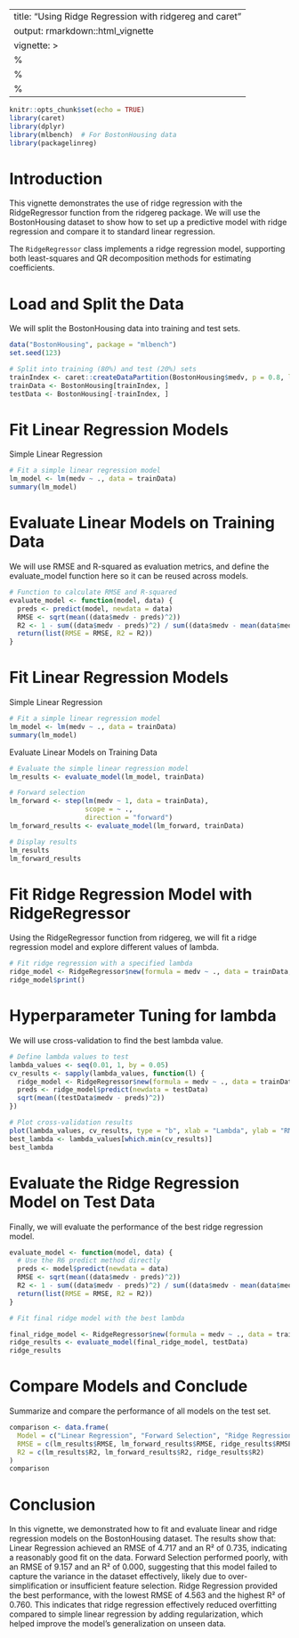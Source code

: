  
---
title: "Using Ridge Regression with ridgereg and caret"
output: rmarkdown::html_vignette
vignette: >
  %\VignetteIndexEntry{ridgereg with caret package}
  %\VignetteEngine{knitr::rmarkdown}
  %\VignetteEncoding{UTF-8}
---

```r
knitr::opts_chunk$set(echo = TRUE)
library(caret)
library(dplyr)
library(mlbench)  # For BostonHousing data
library(packagelinreg) 
```

# Introduction

This vignette demonstrates the use of ridge regression with the RidgeRegressor function from the ridgereg package. We will use the BostonHousing dataset to show how to set up a predictive model with ridge regression and compare it to standard linear regression.

The `RidgeRegressor` class implements a ridge regression model, supporting both least-squares and QR decomposition methods for estimating coefficients.

# Load and Split the Data
We will split the BostonHousing data into training and test sets.
```r
data("BostonHousing", package = "mlbench")
set.seed(123)

# Split into training (80%) and test (20%) sets
trainIndex <- caret::createDataPartition(BostonHousing$medv, p = 0.8, list = FALSE)
trainData <- BostonHousing[trainIndex, ]
testData <- BostonHousing[-trainIndex, ]

```

# Fit Linear Regression Models
Simple Linear Regression
```r
# Fit a simple linear regression model
lm_model <- lm(medv ~ ., data = trainData)
summary(lm_model)
```

# Evaluate Linear Models on Training Data
We will use RMSE and R-squared as evaluation metrics, and define the evaluate_model function here so it can be reused across models.

```r
# Function to calculate RMSE and R-squared
evaluate_model <- function(model, data) {
  preds <- predict(model, newdata = data)
  RMSE <- sqrt(mean((data$medv - preds)^2))
  R2 <- 1 - sum((data$medv - preds)^2) / sum((data$medv - mean(data$medv))^2)
  return(list(RMSE = RMSE, R2 = R2))
}

```

# Fit Linear Regression Models
Simple Linear Regression
```r
# Fit a simple linear regression model
lm_model <- lm(medv ~ ., data = trainData)
summary(lm_model)
```


Evaluate Linear Models on Training Data
```r
# Evaluate the simple linear regression model
lm_results <- evaluate_model(lm_model, trainData)

# Forward selection
lm_forward <- step(lm(medv ~ 1, data = trainData), 
                   scope = ~ .,
                   direction = "forward")
lm_forward_results <- evaluate_model(lm_forward, trainData)

# Display results
lm_results
lm_forward_results

```


# Fit Ridge Regression Model with RidgeRegressor
Using the RidgeRegressor function from ridgereg, we will fit a ridge regression model and explore different values of lambda.

```r
# Fit ridge regression with a specified lambda
ridge_model <- RidgeRegressor$new(formula = medv ~ ., data = trainData, lambda = 0.1)
ridge_model$print()

```

# Hyperparameter Tuning for lambda
We will use cross-validation to find the best lambda value.

```r
# Define lambda values to test
lambda_values <- seq(0.01, 1, by = 0.05)
cv_results <- sapply(lambda_values, function(l) {
  ridge_model <- RidgeRegressor$new(formula = medv ~ ., data = trainData, lambda = l)
  preds <- ridge_model$predict(newdata = testData)
  sqrt(mean((testData$medv - preds)^2))
})

# Plot cross-validation results
plot(lambda_values, cv_results, type = "b", xlab = "Lambda", ylab = "RMSE")
best_lambda <- lambda_values[which.min(cv_results)]
best_lambda
```

# Evaluate the Ridge Regression Model on Test Data
Finally, we will evaluate the performance of the best ridge regression model.

```r
evaluate_model <- function(model, data) {
  # Use the R6 predict method directly
  preds <- model$predict(newdata = data)
  RMSE <- sqrt(mean((data$medv - preds)^2))
  R2 <- 1 - sum((data$medv - preds)^2) / sum((data$medv - mean(data$medv))^2)
  return(list(RMSE = RMSE, R2 = R2))
}

```


```r
# Fit final ridge model with the best lambda

final_ridge_model <- RidgeRegressor$new(formula = medv ~ ., data = trainData, lambda = best_lambda)
ridge_results <- evaluate_model(final_ridge_model, testData)
ridge_results

```

# Compare Models and Conclude
Summarize and compare the performance of all models on the test set.

```r
comparison <- data.frame(
  Model = c("Linear Regression", "Forward Selection", "Ridge Regression"),
  RMSE = c(lm_results$RMSE, lm_forward_results$RMSE, ridge_results$RMSE),
  R2 = c(lm_results$R2, lm_forward_results$R2, ridge_results$R2)
)
comparison

```

# Conclusion
In this vignette, we demonstrated how to fit and evaluate linear and ridge regression models on the BostonHousing dataset. The results show that:
Linear Regression achieved an RMSE of 4.717 and an R² of 0.735, indicating a reasonably good fit on the data.
Forward Selection performed poorly, with an RMSE of 9.157 and an R² of 0.000, suggesting that this model failed to capture the variance in the dataset effectively, likely due to over-simplification or insufficient feature selection.
Ridge Regression provided the best performance, with the lowest RMSE of 4.563 and the highest R² of 0.760. This indicates that ridge regression effectively reduced overfitting compared to simple linear regression by adding regularization, which helped improve the model’s generalization on unseen data.
